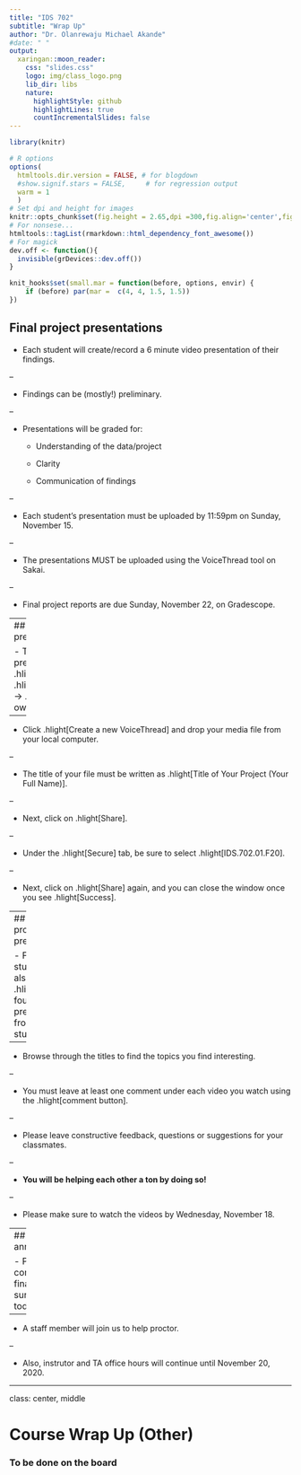 ```yaml
---
title: "IDS 702"
subtitle: "Wrap Up"
author: "Dr. Olanrewaju Michael Akande"
#date: " "
output:
  xaringan::moon_reader:
    css: "slides.css"
    logo: img/class_logo.png
    lib_dir: libs
    nature:
      highlightStyle: github
      highlightLines: true
      countIncrementalSlides: false
---
```


```r
library(knitr)
```

```r
# R options
options(
  htmltools.dir.version = FALSE, # for blogdown
  #show.signif.stars = FALSE,     # for regression output
  warm = 1
  )
# Set dpi and height for images
knitr::opts_chunk$set(fig.height = 2.65,dpi =300,fig.align='center',fig.show='hold',size='footnotesize',small.mar=TRUE) 
# For nonsese...
htmltools::tagList(rmarkdown::html_dependency_font_awesome())
# For magick
dev.off <- function(){
  invisible(grDevices::dev.off())
}

knit_hooks$set(small.mar = function(before, options, envir) {
    if (before) par(mar =  c(4, 4, 1.5, 1.5)) 
})
```




## Final project presentations

- Each student will create/record a 6 minute video presentation of their findings.
  
--

- Findings can be (mostly!) preliminary.
  
--

- Presentations will be graded for:
  + Understanding of the data/project
  
  + Clarity
  
  + Communication of findings

--

- Each student's presentation must be uploaded by 11:59pm on Sunday, November 15.

--

- The presentations MUST be uploaded using the VoiceThread tool on Sakai.

--

- Final project reports are due Sunday, November 22, on Gradescope.



---
## Final project presentations

- To upload your presentation, go to .hlight[Sakai] $\rightarrow$ .hlight[VoiceThread] $\rightarrow$ .hlight[Add your own].

--

- Click .hlight[Create a new VoiceThread] and drop your media file from your local computer.

--

- The title of your file must be written as .hlight[Title of Your Project (Your Full Name)].

--

- Next, click on .hlight[Share].

--

- Under the .hlight[Secure] tab, be sure to select .hlight[IDS.702.01.F20].

--

- Next, click on .hlight[Share] again, and you can close the window once you see .hlight[Success].


---
## Final project presentations

- Finally, each student MUST also watch .hlight[at least four presentations] from the other students.

--

- Browse through the titles to find the topics you find interesting.

--

- You must leave at least one comment under each video you watch using the .hlight[comment button].

--

- Please leave constructive feedback, questions or suggestions for your classmates.

--

- **You will be helping each other a ton by doing so!**

--

- Please make sure to watch the videos by Wednesday, November 18.
  


---
## Other announcements

- Please complete the final course surveys in class today.

--

- A staff member will join us to help proctor.

--

- Also, instrutor and TA office hours will continue until November 20, 2020.



---
class: center, middle

# Course Wrap Up (Other)

### To be done on the board




